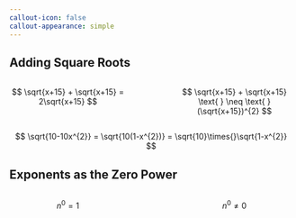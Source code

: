 ```yaml
---
callout-icon: false
callout-appearance: simple  
---
```


## Adding Square Roots

::: columns
::: {.column width="45%"}
::: {.callout-tip}
$$
\sqrt{x+15} + \sqrt{x+15} = 2\sqrt{x+15}
$$
:::
:::
::: {.column width="10%"}
:::
::: {.column width="45%"}
::: {.callout-important}
$$
\sqrt{x+15} + \sqrt{x+15}
\text{ } \neq \text{ }
(\sqrt{x+15})^{2} 
$$
:::
:::
:::


$$
\sqrt{10-10x^{2}} = \sqrt{10(1-x^{2})} = \sqrt{10}\times{}\sqrt{1-x^{2}}
$$


## Exponents as the Zero Power

::: columns
::: {.column width="45%"}
::: {.callout-tip}
$$
n^{0} = 1
$$
:::
:::
::: {.column width="10%"}
:::
::: {.column width="45%"}
::: {.callout-important}
$$
n^{0} \neq 0
$$
:::
:::
::: 









<!-- 
::: columns
::: {.column width="45%"}
::: {.callout-tip}

:::
:::
::: {.column width="10%"}
:::
::: {.column width="45%"}
::: {.callout-important}

:::
:::
::: 
-->